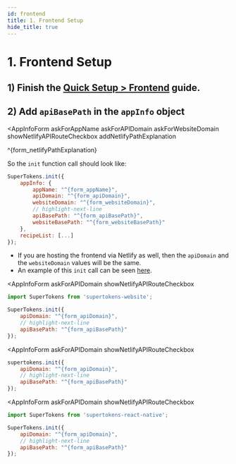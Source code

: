 ```yaml
---
id: frontend
title: 1. Frontend Setup
hide_title: true
---
```


<!-- COPY DOCS -->
<!-- ./thirdpartyemailpassword/serverless/with-netlify/frontend.mdx -->


# 1. Frontend Setup

## 1) Finish the [Quick Setup > Frontend](../../quick-setup/frontend) guide.

## 2) Add `apiBasePath` in the `appInfo` object

<AppInfoForm
    askForAppName
    askForAPIDomain
    askForWebsiteDomain
    showNetlifyAPIRouteCheckbox
    addNetlifyPathExplanation
>

^{form_netlifyPathExplanation}

So the `init` function call should look like:

<FrontendSDKTabs>
<TabItem value="reactjs">

```jsx
SuperTokens.init({
    appInfo: {
        appName: "^{form_appName}",
        apiDomain: "^{form_apiDomain}",
        websiteDomain: "^{form_websiteDomain}",
        // highlight-next-line
        apiBasePath: "^{form_apiBasePath}",
        websiteBasePath: "^{form_websiteBasePath}"
    },
    recipeList: [...]
});
```

- If you are hosting the frontend via Netlify as well, then the `apiDomain` and the `websiteDomain` values will be the same.
- An example of this `init` call can be seen [here](https://github.com/supertokens/supertokens-auth-react/blob/master/examples/with-netlify/src/App.tsx#L18).

</TabItem>
<TabItem value="vanillajs">
<NpmOrScriptTabs>
<TabItem value="npm">

<AppInfoForm
    askForAPIDomain
    showNetlifyAPIRouteCheckbox
>

```jsx
import SuperTokens from 'supertokens-website';

SuperTokens.init({
    apiDomain: "^{form_apiDomain}",
    // highlight-next-line
    apiBasePath: "^{form_apiBasePath}" 
});
```

</AppInfoForm>

</TabItem>
<TabItem value="script">

<AppInfoForm
    askForAPIDomain
    showNetlifyAPIRouteCheckbox
>

```jsx
supertokens.init({
    apiDomain: "^{form_apiDomain}",
    // highlight-next-line
    apiBasePath: "^{form_apiBasePath}" 
});
```

</AppInfoForm>

</TabItem>
</NpmOrScriptTabs>

</TabItem>
<TabItem value="react-native">

<AppInfoForm
    askForAPIDomain
    showNetlifyAPIRouteCheckbox
>

```jsx
import SuperTokens from 'supertokens-react-native';

SuperTokens.init({
    apiDomain: "^{form_apiDomain}",
    // highlight-next-line
    apiBasePath: "^{form_apiBasePath}" 
});
```

</AppInfoForm>

</TabItem>
</FrontendSDKTabs>
</AppInfoForm>
